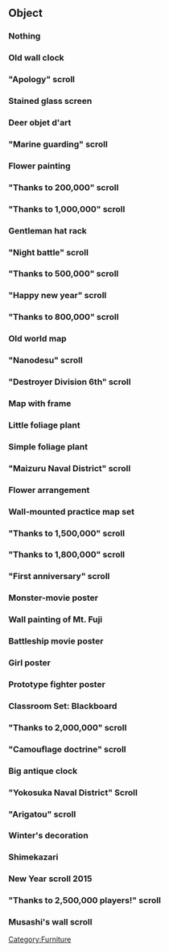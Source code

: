 ==Object==
===Nothing ===
{{FurnitureInfo
|name=Nothing 
|type=object 
|japanesename=なし 
|coin=0 
|fairy=0
|releasenote= Default
}}
===Old wall clock ===
{{FurnitureInfo
|name=Old wall clock 
|type=object 
|japanesename=壁掛け古時計 
|image=Old wall clock.png 
|coin=150 
|fairy=0
|releasenote=
}}
==="Apology" scroll ===
{{FurnitureInfo
|name="Apology" scroll 
|type=object 
|japanesename=「お詫び」掛け軸 
|image=Apology scroll.png 
|coin=0 
|fairy=0
|releasenote=
}}
===Stained glass screen===
{{FurnitureInfo
|name=Stained glass screen
|type=object 
|japanesename=ステンドグラス 
|image=Stained glass screen.png 
|coin=500 
|fairy=0
|releasenote=
}}
===Deer objet d'art ===
{{FurnitureInfo
|name=Deer objet d'art 
|type=object 
|japanesename=鹿のオブジェ 
|image=Deer objet d'art.png 
|coin=300 
|fairy=0
|releasenote=
}}
==="Marine guarding" scroll ===
{{FurnitureInfo
|name="Marine guarding" scroll 
|type=object 
|japanesename=「海上護衛」掛け軸 
|image=Marine guarding scroll.png 
|coin=2000 
|fairy=1
|releasenote=
}}
===Flower painting ===
{{FurnitureInfo
|name=Flower painting 
|type=object 
|japanesename=花の絵画 
|image=Flower painting.png 
|coin=100 
|fairy=0
|releasenote=
}}
==="Thanks to 200,000" scroll ===
{{FurnitureInfo
|name="Thanks to 200,000" scroll 
|type=object 
|japanesename=「20万の感謝」掛け軸 
|image=Thanks to 200,000 scroll.png 
|coin=0 
|fairy=0
|releasenote= Sold 7/24 – 8/8/2013
}}
==="Thanks to 1,000,000" scroll ===
{{FurnitureInfo
|name="Thanks to 1,000,000" scroll 
|type=object 
|japanesename=「100万の感謝」掛け軸 
|image=Thanks to 1,000,000 scroll.png 
|coin=0 
|fairy=0
|releasenote= Sold 12/16/2013 – 1/8/2014
}}
===Gentleman hat rack ===
{{FurnitureInfo
|name=Gentleman hat rack 
|type=object 
|japanesename=紳士な帽子掛け 
|image=Gentleman hat rack.png 
|coin=200 
|fairy=0
|releasenote=
}}
==="Night battle" scroll ===
{{FurnitureInfo
|name="Night battle" scroll 
|type=object 
|japanesename=「夜戦」掛け軸 
|image=Night battle scroll.png 
|coin=2000 
|fairy=1
|releasenote=
}}
==="Thanks to 500,000" scroll ===
{{FurnitureInfo
|name="Thanks to 500,000" scroll 
|type=object 
|japanesename=「50万の感謝」掛け軸 
|image=Thanks to 500,000 scroll.png 
|coin=0 
|fairy=0
|releasenote= Sold 8/26 – 9/18/2013
}}
==="Happy new year" scroll ===
{{FurnitureInfo
|name="Happy new year" scroll 
|type=object 
|japanesename=「謹賀新年」掛け軸 
|image=Happy new year scroll.png 
|coin=3000 
|fairy=1
|BGM=「迎春の鎮守府」 New Year greetings from the Naval district 
|releasenote= Rewarded for those who logged in during 1/1 – 1/3/2014
}}
==="Thanks to 800,000" scroll ===
{{FurnitureInfo
|name="Thanks to 800,000" scroll 
|type=object 
|japanesename=「80万の感謝」掛け軸 
|image=Thanks to 800,000 scroll.png 
|coin=0 
|fairy=0
|releasenote= Sold 9/18 – 10/16/2013
}}
===Old world map ===
{{FurnitureInfo
|name=Old world map 
|type=object 
|japanesename=古い世界地図 
|image=Old world map.png 
|coin=50 
|fairy=0
|releasenote=
}}
==="Nanodesu" scroll ===
{{FurnitureInfo
|name="Nanodesu" scroll 
|type=object 
|japanesename=「なのです」掛け軸 
|image=Nanodesu scroll.png 
|coin=2400 
|fairy=1
|releasenote=
}}
==="Destroyer Division 6th" scroll ===
{{FurnitureInfo
|name="Destroyer Division 6th" scroll 
|type=object 
|japanesename=「第六駆逐隊」掛け軸 
|image=Destroyer Division 6th scroll.png 
|coin=3000 
|fairy=1
|releasenote=
}}
===Map with frame ===
{{FurnitureInfo
|name=Map with frame 
|type=object 
|japanesename=フレーム付地図 
|image=Map with frame.png 
|coin=0 
|fairy=0
|releasenote=
}}
===Little foliage plant ===
{{FurnitureInfo
|name=Little foliage plant 
|type=object 
|japanesename=小さな観葉植物 
|image=Little foliage plant.png 
|coin=100 
|fairy=0
|releasenote=
}}
===Simple foliage plant ===
{{FurnitureInfo
|name=Simple foliage plant 
|type=object 
|japanesename=シンプルな観葉植物 
|image=Simple foliage plant.png 
|coin=0 
|fairy=0
|releasenote=
}}
==="Maizuru Naval District" scroll ===
{{FurnitureInfo
|name="Maizuru Naval District" scroll 
|type=object 
|japanesename=「舞鶴鎮守府」掛け軸 
|image=Maizuru Naval District scroll.png 
|coin=0 
|fairy=0
|releasenote=Special item given to Maizuru players that transferred to Ominato
}}
===Flower arrangement ===
{{FurnitureInfo
|name=Flower arrangement 
|type=object 
|japanesename=アレンジメント 
|image=Flower arrangement.png 
|coin=150 
|fairy=0
|releasenote=
}}
===Wall-mounted practice map set ===
{{FurnitureInfo
|name=Wall-mounted practice map set 
|type=object 
|japanesename=壁掛け図上演習セット 
|image=Wall-mounted practice map set.png 
|coin=3000 
|fairy=1
|releasenote=
}}
==="Thanks to 1,500,000" scroll ===
{{FurnitureInfo
|name="Thanks to 1,500,000" scroll 
|type=object 
|japanesename=「150万の感謝」掛け軸 
|image=Thanks to 1,500,000 scroll.png 
|coin=0 
|fairy=0
|releasenote= Sold 1/8 – 3/28/2014
}}
==="Thanks to 1,800,000" scroll ===
{{FurnitureInfo
|name="Thanks to 1,800,000" scroll 
|type=object 
|japanesename=「180万の感謝」掛け軸 
|image=Thanks to 1,800,000 scroll.png 
|coin=0 
|fairy=0
|releasenote= Sold 3/28/2014
}}
==="First anniversary" scroll ===
{{FurnitureInfo
|name="First anniversary" scroll 
|type=object 
|japanesename=「一周年記念」掛け軸 
|image=First anniversary scroll.png 
|coin=0 
|fairy=0
|releasenote=
}}
===Monster-movie poster ===
{{FurnitureInfo
|name=Monster-movie poster 
|type=object 
|japanesename=怪獣映画ポスター 
|image=Monster-movie poster.png 
|coin=0 
|fairy=0
|releasenote= Sold till 1/8/2014
}}
===Wall painting of Mt. Fuji ===
{{FurnitureInfo
|name=Wall painting of Mt. Fuji 
|type=object 
|japanesename=富士山の壁画 
|image=Wall painting of Mt. Fuji.png 
|coin=3000 
|fairy=1
|releasenote=
}}
===Battleship movie poster ===
{{FurnitureInfo
|name=Battleship movie poster 
|type=object 
|japanesename=戦艦映画ポスター 
|image=Battleship movie poster.png 
|coin=400 
|fairy=0
|releasenote=
}}
===Girl poster ===
{{FurnitureInfo
|name=Girl poster 
|type=object 
|japanesename=女の子のポスター 
|image=Girl poster.png 
|coin=0 
|fairy=0
|releasenote=
}}
===Prototype fighter poster ===
{{FurnitureInfo
|name=Prototype fighter poster 
|type=object 
|japanesename=試作艦戦ポスター 
|image=Prototype fighter poster.png 
|coin=1000 
|fairy=0
|releasenote=
}}
===Classroom Set: Blackboard ===
{{FurnitureInfo
|name=Classroom Set: Blackboard 
|type=object 
|japanesename=教室セット「黒板」 
|image=Classroom set blackboard.png 
|coin=50000 
|fairy=0
|releasenote= Sold starting 23/05/2014
}}
==="Thanks to 2,000,000" scroll ===
{{FurnitureInfo
|name="Thanks to 2,000,000" scroll 
|type=object 
|japanesename=「200万の感謝」掛け軸 
|image=Furniture-204.jpg
|coin=0 
|fairy=0
|releasenote= Sold starting 23/05/2014
}}
==="Camouflage doctrine" scroll ===
{{FurnitureInfo
|name="Camouflage doctrine" scroll 
|type=object 
|japanesename=「迷彩主義」掛け軸 
|image=Camouflage doctrine scroll.png 
|coin=2200 
|fairy=0
|releasenote=
}}
===Big antique clock ===
{{FurnitureInfo
|name=Big antique clock 
|type=object 
|japanesename=大きな古時計 
|image=Big antique clock.png 
|coin=30000 
|fairy=0
|feature=Clickable and hourly, a cuckoo appears from the clock
|releasenote=
}}
==="Yokosuka Naval District" Scroll ===
{{FurnitureInfo
|name= "Yokosuka Naval District" scroll
|type=object 
|japanesename=「横須賀鎮守府」掛け軸
|image=Yokosuka naval district scroll.png 
|coin=0 
|fairy=0
|releasenote=
}}
==="Arigatou" scroll ===
{{FurnitureInfo
|name="Arigatou" scroll 
|type=object 
|japanesename=「ありがとう」掛け軸 
|image=Arigatou wallscroll.png 
|coin=0 
|fairy=0
|BGM=「武蔵の帰投」Musashi's return
|releasenote= Sold starting 12/07/2014
}}
===Winter's decoration===
{{FurnitureInfo
|name=Winter's decoration
|type=object
|japanesename=冬の飾り付け
|image=Winter's decoration.png
|coin=1200
|fairy=0
|BGM=「冬の抜錨」Sallying Forth in Winter!
|releasenote= Sold from 12/12/2014 to 12/26/2014}}
===Shimekazari===
{{FurnitureInfo
|name=Shimekazari
|type=object 
|japanesename=しめ飾り  
|image=Shimekazari.png 
|coin=800 
|fairy=0
|releasenote= Sold starting 12/26/2014
}}
===New Year scroll 2015===
{{FurnitureInfo
|name=New Year scroll 2015
|type=object 
|japanesename=新春掛け軸二〇一五 
|image=New Year scroll 2015.png 
|coin=0 
|fairy=0
|BGM=「迎春の鎮守府」 New Year greetings from the Naval district 
|releasenote= Rewarded for those who logged in during 1/1 – 1/4/2015
}}
==="Thanks to 2,500,000 players!" scroll===
{{FurnitureInfo
|name="Thanks to 2,500,000 players!" scroll
|type=object
|japanesename=250万の感謝
|image=Thanks to 2,500,000 scroll.png
|coin=0
|fairy=0
|releasenote= Available from 1/24/2015 - 3/14/2015
|BGM = 「第五戦隊の 出撃」"Sortie of the fifth squadron"}}
===Musashi's wall scroll===
{{FurnitureInfo
|name=Musashi's wall scroll
|type=object
|japanesename=武蔵の掛け軸
|slideshow=<gallery type="slideshow" widths="267px" crop="true" position="center" hideaddbutton="true">Musashi's wall scroll_01.png
Musashi's wall scroll_02.png</gallery>
|coin=0
|fairy=0
|feature=Falling sakura petal effect. The line changes every hour (JP time). See note below
|note=*「おかえりなさい！」 Welcome back! (odd hours)
*「随分待たせたようだな私は此処だ！」It seems I've kept you waiting. I'm here! (even hours)
|releasenote= Available from 3/14/2015
|BGM = 「武蔵の帰投」"Musashi's return"}}

[[Category:Furniture]]
